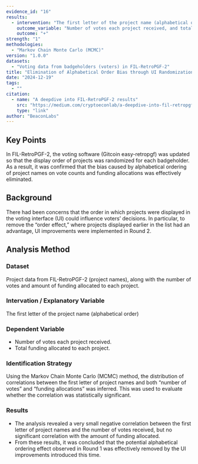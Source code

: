 ```yaml
---
evidence_id: "16"
results:
  - intervention: "The first letter of the project name (alphabetical order)"
    outcome_variable: "Number of votes each project received, and total funding allocated to each project"
    outcome: "+"
strength: "1"
methodologies:
  - "Markov Chain Monte Carlo (MCMC)"
version: "1.0.0"
datasets:
  - "Voting data from badgeholders (voters) in FIL-RetroPGF-2"
title: "Elimination of Alphabetical Order Bias through UI Randomization"
date: "2024-12-19"
tags:
  - ""
citation:
  - name: "A deepdive into FIL-RetroPGF-2 results"
    src: "https://medium.com/cryptoeconlab/a-deepdive-into-fil-retropgf-2-results-880234699fe4"
    type: "link"
author: "BeaconLabs"
---
```


## Key Points

In FIL-RetroPGF-2, the voting software (Gitcoin easy-retropgf) was updated so that the display order of projects was randomized for each badgeholder. As a result, it was confirmed that the bias caused by alphabetical ordering of project names on vote counts and funding allocations was effectively eliminated.

## Background

There had been concerns that the order in which projects were displayed in the voting interface (UI) could influence voters’ decisions. In particular, to remove the “order effect,” where projects displayed earlier in the list had an advantage, UI improvements were implemented in Round 2.

## Analysis Method

### Dataset

Project data from FIL-RetroPGF-2 (project names), along with the number of votes and amount of funding allocated to each project.

### Intervation / Explanatory Variable

The first letter of the project name (alphabetical order)

### Dependent Variable

- Number of votes each project received.
- Total funding allocated to each project.

### Identification Strategy

Using the Markov Chain Monte Carlo (MCMC) method, the distribution of correlations between the first letter of project names and both “number of votes” and “funding allocations” was inferred. This was used to evaluate whether the correlation was statistically significant.

### Results

- The analysis revealed a very small negative correlation between the first letter of project names and the number of votes received, but no significant correlation with the amount of funding allocated.
- From these results, it was concluded that the potential alphabetical ordering effect observed in Round 1 was effectively removed by the UI improvements introduced this time.
